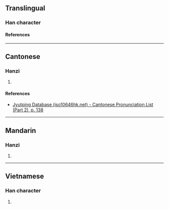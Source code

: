 {{character info/new}}
==Translingual==

===Han character===
{{Han char|rn=85|rad=水|as=06|sn=9|four=|canj=EQD|ids=⿰氵耒}}

====References====
{{Han ref|kx=0621.040|dkj=17391|dj=1017.030|hdz=31608.040|uh=6D21}}

----

==Cantonese==

===Hanzi===
{{yue-hanzi|jyut=[[leoi6]]|y=leui6}}

# {{rfdef|yue|sort=水06}}

====References====
*[http://www.iso10646hk.net/jp/document/download.jsp Jyutping Database (iso10646hk.net) - Cantonese Pronunciation List (Part 2), p. 138]

----

==Mandarin==

===Hanzi===
{{cmn-hanzi|pin=[[lěi]] ([[lei3]]), [[lèi]] ([[lei4]])|wg=lei<sup>3</sup>, lei<sup>4</sup>}}

# {{rfdef|cmn|sort=水06}}

----

==Vietnamese==

===Han character===
{{vi-readings|rs=水06|reading=giội}}

# {{rfdef|vi|sort=水06}}